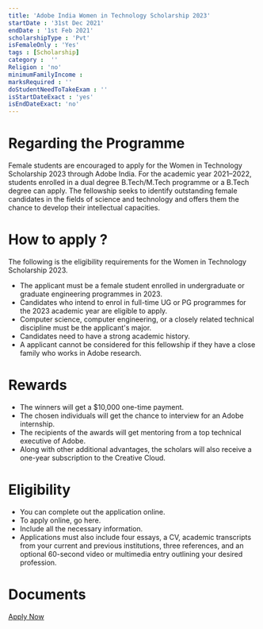 ```yaml
---
title: 'Adobe India Women in Technology Scholarship 2023'
startDate : '31st Dec 2021'
endDate : '1st Feb 2021'
scholarshipType : 'Pvt'
isFemaleOnly : 'Yes'
tags : [Scholarship]
category :  ''
Religion : 'no'
minimumFamilyIncome :
marksRequired : ''
doStudentNeedToTakeExam : ''
isStartDateExact : 'yes'
isEndDateExact: 'no'
---
```

                        
# Regarding the Programme
Female students are encouraged to apply for the Women in Technology Scholarship 2023 through Adobe India.
For the academic year 2021–2022, students enrolled in a dual degree B.Tech/M.Tech programme or a B.Tech degree can apply. 
The fellowship seeks to identify outstanding female candidates in the fields of science and technology and offers them the chance to develop their intellectual capacities.



# How to apply ?
The following is the eligibility requirements for the Women in Technology Scholarship 2023.
 - The applicant must be a female student enrolled in undergraduate or graduate engineering programmes in 2023.
 - Candidates who intend to enrol in full-time UG or PG programmes for the 2023 academic year are eligible to apply.
 - Computer science, computer engineering, or a closely related technical discipline must be the applicant's major.
 - Candidates need to have a strong academic history.
 - A applicant cannot be considered for this fellowship if they have a close family who works in Adobe research.

# Rewards
 - The winners will get a $10,000 one-time payment.
 - The chosen individuals will get the chance to interview for an Adobe internship.
 - The recipients of the awards will get mentoring from a top technical executive of Adobe.
 - Along with other additional advantages, the scholars will also receive a one-year subscription to the Creative Cloud.


# Eligibility

 - You can complete out the application online.
 - To apply online, go here.
 - Include all the necessary information.
 - Applications must also include four essays, a CV, academic transcripts from your current and previous institutions, three references, and an optional 60-second video or multimedia entry outlining your desired profession.



# Documents



[Apply Now](https://www.adobe.com/in/lead/creativecloud/women-in-technology.html)

